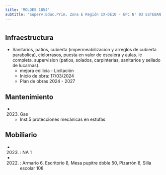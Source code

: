 ```yaml
---
title: 'MOLDES 1854'
subtitle: 'Superv.Educ.Prim. Zona E Región IX-DE10 - EPC N° 03 ESTEBAN ECHEVERRIA'
---
```


#
## Infraestructura

* Sanitarios, patios, cubierta (impermeabilizacion y arreglos de cubierta parabolica), cielorrasos, puesta en valor de escalera y aulas. ie completa. supervision (patios, solados, carpinterias, sanitarios y sellado de lucarnas). 
    + mejora edilicia - Licitación 
    + Inicio de obra: 17/03/2024 
    + Plan de obras 2024 - 2027 






## Mantenimiento

*  (2023) Gas 
    + Inst.5 protecciones mecánicas en estufas





## Mobiliario

*  (2023) : NA 1 

*  (2022) : Armario 6, Escritorio 8, Mesa pupitre doble 50, Pizarrón 8, Silla escolar 108 



